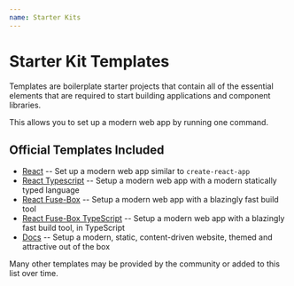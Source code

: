 ```yaml
---
name: Starter Kits
---
```


# Starter Kit Templates

Templates are boilerplate starter projects that contain all of the essential elements 
that are required to start building applications and component libraries.

This allows you to set up a modern web app by running one command.

## Official Templates Included
 
* [React](./100_React) -- Set up a modern web app similar to `create-react-app`
* [React Typescript](./110_React-TS) -- Setup a modern web app with a modern statically typed language
* [React Fuse-Box](./120_React-Fuse-Box)  -- Setup a modern web app with a blazingly fast build tool
* [React Fuse-Box TypeScript](./130_React-Fuse-Box-TS) -- Setup a modern web app with a blazingly fast build tool, in TypeScript
* [Docs](./400_Docs) -- Setup a modern, static, content-driven website, themed and attractive out of the box

Many other templates may be provided by the community or added to this list over time.